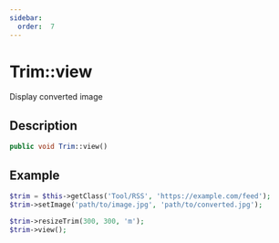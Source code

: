 ```yaml
---
sidebar:
  order:  7
---
```


# Trim::view

Display converted image

## Description

```php
public void Trim::view()
```

## Example

```php title="Controller"
$trim = $this->getClass('Tool/RSS', 'https://example.com/feed');
$trim->setImage('path/to/image.jpg', 'path/to/converted.jpg');

$trim->resizeTrim(300, 300, 'm');
$trim->view();
```
